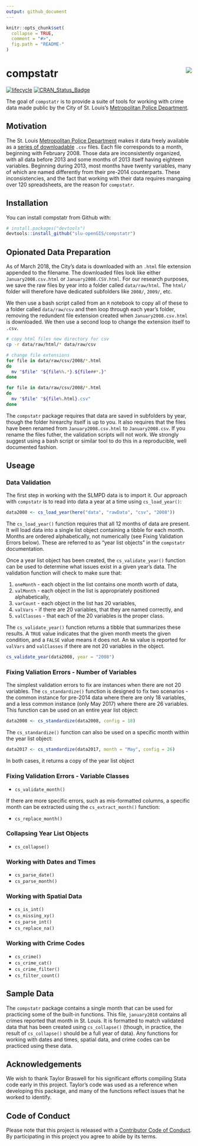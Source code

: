 ```yaml
---
output: github_document
---
```


<!-- README.md is generated from README.Rmd. Please edit that file -->

```r
knitr::opts_chunk$set(
  collapse = TRUE,
  comment = "#>",
  fig.path = "README-"
)
```

# compstatr <img src="man/figures/logo.png" align="right" />
[![lifecycle](https://img.shields.io/badge/lifecycle-maturing-blue.svg)](https://www.tidyverse.org/lifecycle/#maturing)
[![CRAN_Status_Badge](http://www.r-pkg.org/badges/version/compstatr)](https://cran.r-project.org/package=compstatr)

The goal of `compstatr` is to provide a suite of tools for working with crime data made public by the City of St. Louis's [Metropolitan Police Department](http://www.slmpd.org).

## Motivation
The St. Louis [Metropolitan Police Department](http://www.slmpd.org) makes it data freely available as a [series of downloadable](http://www.slmpd.org/Crimereports.shtml) `.csv` files. Each file corresponds to a month, beginning with February 2008. Those data are inconsistently organized, with all data before 2013 and some months of 2013 itself having eighteen variables. Beginning during 2013, most months have twenty variables, many of which are named differently from their pre-2014 counterparts. These inconsistencies, and the fact that working with their data requires mangaing over 120 spreadsheets, are the reason for `compstatr`.

## Installation

You can install compstatr from Github with:

```r
# install.packages("devtools")
devtools::install_github("slu-openGIS/compstatr")
```

## Opionated Data Preparation
As of March 2018, the City's data is downloaded with an `.html` file extension appended to the filename. The downloaded files look like either `January2008.csv.html` or `January2008.CSV.html`. For our research purposes, we save the raw files by year into a folder called `data/raw/html`. The `html/` folder will therefore have dedicated subfolders like `2008/`, `2009/`, etc. 

We then use a bash script called from an `R` notebook to copy all of these to a folder called `data/raw/csv` and then loop through each year's folder, removing the redundent file extension created when `January2008.csv.html` is downloaded. We then use a second loop to change the extension itself to `.csv`.

```bash
# copy html files new directory for csv
cp -r data/raw/html/* data/raw/csv

# change file extensions
for file in data/raw/csv/2008/*.html
do
  mv "$file" "${file%%.*}.${file##*.}"
done

for file in data/raw/csv/2008/*.html
do
  mv "$file" "${file%.html}.csv"
done
```

The `compstatr` package requires that data are saved in subfolders by year, though the folder hirearchy itself is up to you. It also requires that the files have been renamed from `January2008.csv.html` to `January2008.csv`. If you rename the files futher, the validation scripts will not work. We strongly suggest using a bash script or similar tool to do this in a reproducible, well documented fashion. 

## Useage
### Data Validation
The first step in working with the SLMPD data is to import it. Our approach with `compstatr` is to read into data a year at a time using `cs_load_year()`:

```r
data2008 <- cs_load_year(here("data", "rawData", "csv", "2008"))
```

The `cs_load_year()` function requires that all 12 months of data are present. It will load data into a single list object containing a tibble for each month. Months are ordered alphabetically, not numerically (see Fixing Validation Errors below). These are referred to as "year list objects" in the `compstatr` documentation.

Once a year list object has been created, the `cs_validate_year()` function can be used to determine what issues exist in a given year's data. The validation function will check to make sure that: 

(1) `oneMonth` - each object in the list contains one month worth of data, 
(2) `valMonth` - each object in the list is appropriately positioned alphabetically, 
(3) `varCount` - each object in the list has 20 variables,
(4) `valVars` - if there are 20 variables, that they are named correctly, and
(5) `valClasses` - that each of the 20 variables is the proper class.

The `cs_validate_year()` function returns a tibble that summarizes these results. A `TRUE` value indicates that the given month meets the given condition, and a `FALSE` value means it does not. An `NA` value is reported for `valVars` and `valClasses` if there are not 20 variables in the object.

```r
cs_validate_year(data2008, year = "2008")
```

### Fixing Valiation Errors - Number of Variables
The simplest validation errors to fix are instances when there are not 20 variables. The `cs_standardize()` function is designed to fix two scenarios - the common instance for pre-2014 data where there are only 18 variables, and a less common instance (only May 2017) where there are 26 variables. This function can be used on an entire year list object:

```r
data2008 <- cs_standardize(data2008, config = 18)
```

The `cs_standardize()` function can also be used on a specific month within the year list object:

```r
data2017 <- cs_standardize(data2017, month = "May", config = 26)
```

In both cases, it returns a copy of the year list object

### Fixing Validation Errors - Variable Classes

* `cs_validate_month()`

If there are more specific errors, such as mis-formatted columns, a specific month can be extracted using the `cs_extract_month()` function:

* `cs_replace_month()`

### Collapsing Year List Objects

* `cs_collapse()`

### Working with Dates and Times

* `cs_parse_date()`
* `cs_parse_month()`

### Working with Spatial Data

* `cs_is_int()`
* `cs_missing_xy()`
* `cs_parse_int()`
* `cs_replace_na()`

### Working with Crime Codes

* `cs_crime()`
* `cs_crime_cat()`
* `cs_crime_filter()`
* `cs_filter_count()`

## Sample Data
The `compstatr` package contains a single month that can be used for practicing some of the built-in functions. This file, `january2018` contains all crimes reported that month in St. Louis. It is formatted to match validated data that has been created using `cs_collapse()` (though, in practice, the result of `cs_collapse()` should be a full year of data). Any functions for working with dates and times, spatial data, and crime codes can be practiced using these data.

## Acknowledgements
We wish to thank Taylor Braswell for his significant efforts compiling Stata code early in this project. Taylor's code was used as a reference when developing this package, and many of the functions reflect issues that he worked to identify.

## Code of Conduct
Please note that this project is released with a [Contributor Code of Conduct](CONDUCT.md). By participating in this project you agree to abide by its terms.
